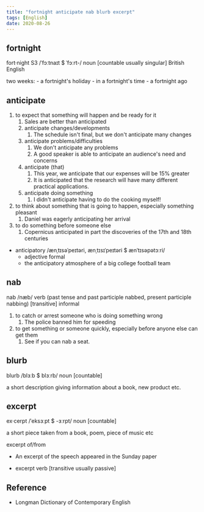 ```yaml
---
title: "fortnight anticipate nab blurb excerpt"
tags: [English]
date: 2020-08-26
---
```


## fortnight

fort·night S3 /ˈfɔːtnaɪt $ ˈfɔːrt-/ noun [countable usually singular] British English

two weeks:
    - a fortnight's holiday
    - in a fortnight's time
    - a fortnight ago

## anticipate

1. to expect that something will happen and be ready for it
   1. Sales are better than anticipated
   2. anticipate changes/developments
      1. The schedule isn't final, but we don't anticipate many changes
   3. anticipate problems/difficulties
      1. We don't  anticipate any problems
      2. A good speaker is able to anticipate an audience's need and concerns
   4. anticipate (that)
      1. This year, we anticipate that our expenses will be 15% greater
      2. It is anticipated that the research will have many different practical applications.
   5. anticipate doing something
      1. I didn't anticipate having to do the cooking myself!
2. to think about something that is going to happen, especially something pleasant
   1. Daniel was eagerly anticipating her arrival
3. to do something before someone else
   1. Copernicus anticipated in part the discoveries of the 17th and 18th centuries

- anticipatory /ænˌtɪsəˈpeɪtəri, ænˌtɪsɪˈpeɪtəri $ ænˈtɪsəpətɔːri/
  - adjective formal
  - the anticipatory atmosphere of a big college football team

## nab

nab /næb/ verb (past tense and past participle nabbed, present participle nabbing)
[transitive] informal

1. to catch or arrest someone who is doing something wrong
   1. The police banned him for speeding
2. to get something or someone quickly, especially before anyone else can get them
   1. See if you can nab a seat.

## blurb

blurb /blɜːb $ blɜːrb/ noun [countable]

a short description giving information about a book, new product etc.

## excerpt

ex·cerpt /ˈeksɜːpt $ -ɜːrpt/ noun [countable]

a short piece taken from a book, poem, piece of music etc

excerpt of/from

- An excerpt of the speech appeared in the Sunday paper

- excerpt verb [transitive usually passive]

## Reference

- Longman Dictionary of Contemporary English
